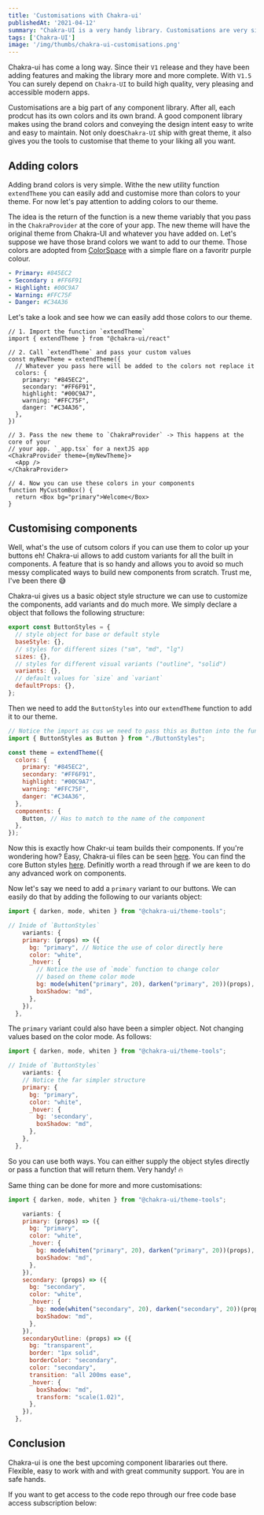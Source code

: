 ```yaml
---
title: 'Customisations with Chakra-ui'
publishedAt: '2021-04-12'
summary: "Chakra-UI is a very handy library. Customisations are very simple to make. You can add new colors, customize components and more. In this article I'll show you how to..."
tags: ['Chakra-UI']
image: '/img/thumbs/chakra-ui-customisations.png'
---
```



Chakra-ui has come a long way. Since their `V1` release and they have been adding features and making the library more and more complete. With `V1.5` You can surely depend on `Chakra-UI` to build high quality, very pleasing and accessible modern apps. 



Customisations are a big part of any component library. After all, each prodcut has its own colors and its own brand. A good component library makes using the brand colors and conveying the design intent easy to write and easy to maintain. Not only does`Chakra-UI` ship with great theme, it also gives you the tools to customise that theme to your liking all you want. 

## Adding colors

Adding brand colors is very simple. Withe the new utility function `extendTheme` you can easily add and customise more than colors to your theme. For now let's pay attention to adding colors to our theme. 

The idea is the return of the function is a new theme variably that you pass in the `ChakraProvider` at the core of your app. The new theme will have the original theme from Chakra-UI and whatever you have added on. Let's suppose we have those brand colors we want to add to our theme. Those colors are adopted from [ColorSpace](https://mycolor.space/?hex=%23845EC2&sub=1) with a simple flare on a favoritr purple colour. 

```yaml
- Primary: #845EC2
- Secondary : #FF6F91
- Highlight: #00C9A7
- Warning: #FFC75F
- Danger: #C34A36
```

Let's take a look and see how we can easily add those colors to our theme. 

```jsx{8,9,10,11,12}
// 1. Import the function `extendTheme`
import { extendTheme } from "@chakra-ui/react"

// 2. Call `extendTheme` and pass your custom values
const myNewTheme = extendTheme({
  // Whatever you pass here will be added to the colors not replace it
  colors: { 
    primary: "#845EC2",
    secondary: "#FF6F91",
    highlight: "#00C9A7",
    warning: "#FFC75F",
    danger: "#C34A36",
  },
})

// 3. Pass the new theme to `ChakraProvider` -> This happens at the core of your 
// your app. `_app.tsx` for a nextJS app
<ChakraProvider theme={myNewTheme}>
  <App />
</ChakraProvider>

// 4. Now you can use these colors in your components
function MyCustomBox() {
  return <Box bg="primary">Welcome</Box>
}
```

## Customising components

Well, what's the use of cutsom colors if you can use them to color up your buttons eh! Chakra-ui allows to add custom variants for all the built in components. A feature that is so handy and allows you to avoid so much messy complicated ways to build new components from scratch. Trust me, I've been there 😅

Chakra-ui gives us a basic object style structure we can use to customize the components, add variants and do much more. We simply declare a object that follows the following structure:

```javascript
export const ButtonStyles = {
  // style object for base or default style
  baseStyle: {},
  // styles for different sizes ("sm", "md", "lg")
  sizes: {},
  // styles for different visual variants ("outline", "solid")
  variants: {},
  // default values for `size` and `variant`
  defaultProps: {},
};

```

Then we need to add the `ButtonStyles` into our `extendTheme` function to add it to our theme. 

```javascript
// Notice the import as cus we need to pass this as Button into the function
import { ButtonStyles as Button } from "./ButtonStyles";

const theme = extendTheme({
  colors: {
    primary: "#845EC2",
    secondary: "#FF6F91",
    highlight: "#00C9A7",
    warning: "#FFC75F",
    danger: "#C34A36",
  },
  components: {
    Button, // Has to match to the name of the component
  },
});
```

Now this is exactly how Chakr-ui team builds their components. If you're wondering how? Easy, Chakra-ui files can be seen [here](https://github.com/chakra-ui/chakra-ui/tree/main/packages/theme/src/components). You can find the core Button styles [here](https://github.com/chakra-ui/chakra-ui/blob/main/packages/theme/src/components/button.ts). Definitly worth a read through if we are keen to do any advanced work on components. 

Now let's say we need to add a `primary` variant to our buttons. We can easily do that by adding the following to our variants object:

```javascript
import { darken, mode, whiten } from "@chakra-ui/theme-tools";

// Inide of `ButtonStyles`
	variants: {
    primary: (props) => ({
      bg: "primary", // Notice the use of color directly here
      color: "white",
      _hover: {
        // Notice the use of `mode` function to change color 
        // based on theme color mode
        bg: mode(whiten("primary", 20), darken("primary", 20))(props),
        boxShadow: "md",
      },
    }),
  },
```

The `primary` variant could also have been a simpler object. Not changing values based on the color mode. As follows:

```javascript
import { darken, mode, whiten } from "@chakra-ui/theme-tools";

// Inide of `ButtonStyles`
	variants: {
    // Notice the far simpler structure
    primary: {
      bg: "primary",
      color: "white",
      _hover: {
        bg: 'secondary',
        boxShadow: "md",
      },
    },
  },
```

So you can use both ways. You can either supply the object styles directly or pass a function that will return them. Very handy! 🔥

Same thing can be done for more and more customisations:

```javascript
import { darken, mode, whiten } from "@chakra-ui/theme-tools";

	variants: {
    primary: (props) => ({
      bg: "primary",
      color: "white",
      _hover: {
        bg: mode(whiten("primary", 20), darken("primary", 20))(props),
        boxShadow: "md",
      },
    }),
    secondary: (props) => ({
      bg: "secondary",
      color: "white",
      _hover: {
        bg: mode(whiten("secondary", 20), darken("secondary", 20))(props),
        boxShadow: "md",
      },
    }),
    secondaryOutline: (props) => ({
      bg: "transparent",
      border: "1px solid",
      borderColor: "secondary",
      color: "secondary",
      transition: "all 200ms ease",
      _hover: {
        boxShadow: "md",
        transform: "scale(1.02)",
      },
    }),
  },
```

## Conclusion

Chakra-ui is one the best upcoming component libararies out there. Flexible, easy to work with and with great community support. You are in safe hands.

If you want to get access to the code repo through our free code base access subscription below: 

